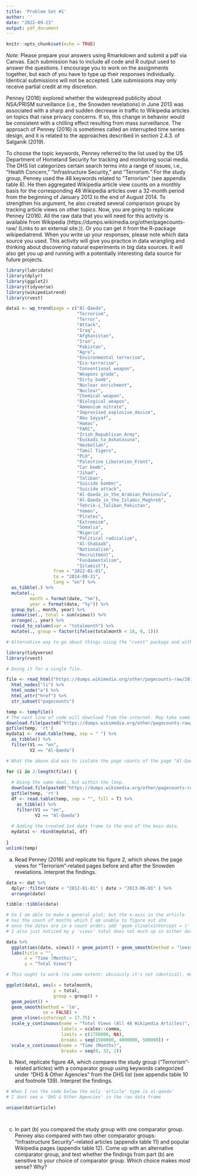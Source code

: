 ```yaml
---
title: 'Problem Set #1'
author: ''
date: "2022-09-23"
output: pdf_document
---
```


```r
knitr::opts_chunk$set(echo = TRUE)
```

*Note:* Please prepare your answers using Rmarkdown and submit a pdf via Canvas. Each submission has to include all code and R output used to answer the questions. I encourage you to work on the assignments together, but each of you have to type up their responses individually. Identical submissions will not be accepted. Late submissions may only receive partial credit at my discretion.


Penney (2016) explored whether the widespread publicity about NSA/PRISM surveillance (i.e., the Snowden revelations) in June 2013 was associated with a sharp and sudden decrease in traffic to Wikipedia articles on topics that raise privacy concerns. If so, this change in behavior would be consistent with a chilling effect resulting from mass surveillance. The approach of Penney (2016) is sometimes called an interrupted time series design, and it is related to the approaches described in section 2.4.3. of Salganik (2019).

To choose the topic keywords, Penney referred to the list used by the US Department of Homeland Security for tracking and monitoring social media. The DHS list categorizes certain search terms into a range of issues, i.e., “Health Concern,” “Infrastructure Security,” and “Terrorism.” For the study group, Penney used the 48 keywords related to “Terrorism” (see appendix table 8). He then aggregated Wikipedia article view counts on a monthly basis for the corresponding 48 Wikipedia articles over a 32-month period from the beginning of January 2012 to the end of August 2014. To strengthen his argument, he also created several comparison groups by tracking article views on other topics. Now, you are going to replicate Penney (2016). All the raw data that you will need for this activity is available from Wikipedia (https://dumps.wikimedia.org/other/pagecounts-raw/ (Links to an external site.)). Or you can get it from the R-package wikipediatrend. When you write up your responses, please note which data source you used. This activity will give you practice in data wrangling and thinking about discovering natural experiments in big data sources. It will also get you up and running with a potentially interesting data source for future projects.

```r
library(lubridate)
library(dplyr)
library(ggplot2)
library(tidyverse)
library(wikipediatrend)
library(rvest)
```

```r
data1 <- wp_trend(page = c("Al-Qaeda",
                           "Terrorism",
                           "Terror",
                           "Attack",
                           "Iraq",
                           "Afghanistan",
                           "Iran",
                           "Pakistan",
                           "Agro",
                           "Environmental terrorism",
                           "Eco-terrorism",
                           "Conventional weapon",
                           "Weapons grade",
                           "Dirty bomb",
                           "Nuclear enrichment",
                           "Nuclear",
                           "Chemical weapon",
                           "Biological weapon",
                           "Ammonium nitrate",
                           "Improvised_explosive_device",
                           "Abu Sayyaf",
                           "Hamas",
                           "FARC",
                           "Irish_Republican_Army",
                           "Euskadi_ta_Askatasuna",
                           "Hezbollah",
                           "Tamil Tigers",
                           "PLO",
                           "Palestine_Liberation_Front",
                           "Car bomb",
                           "Jihad",
                           "Taliban",
                           "Suicide bomber",
                           "Suicide attack",
                           "Al-Qaeda_in_the_Arabian_Peninsula",
                           "Al-Qaeda_in_the_Islamic_Maghreb",
                           "Tehrik-i_Taliban_Pakistan",
                           "Yemen",
                           "Pirates",
                           "Extremism",
                           "Somalia",
                           "Nigeria",
                           "Political radicalism",
                           "Al-Shabaab",
                           "Nationalism",
                           "Recruitment",
                           "Fundamentalism",
                           "Islamist"),
                  from = "2012-01-01",
                  to = "2014-08-31",
                  lang = "en") %>% 
  as_tibble(.) %>%
  mutate(.,
         month = format(date, "%m"),
         year = format(date, "%y")) %>% 
  group_by(., month, year) %>% 
  summarise(., total = sum(views)) %>% 
  arrange(., year) %>% 
  rowid_to_column(var = "totalmonth") %>% 
  mutate(., group = factor(ifelse(totalmonth < 18, 0, 1)))
```
```r
# Alternative way to go about things using the "rvest" package and with a loop.

library(tidyverse)
library(rvest)

# Doing it for a single file.

file <- read_html("https://dumps.wikimedia.org/other/pagecounts-raw/2012/2012-01/") %>%
  html_nodes("li") %>%
  html_node("a") %>% 
  html_attr("href") %>% 
  str_subset("pagecounts")

temp <- tempfile()
# The next line of code will download from the internet. May take some time depending on your download speed.
download.file(paste0("https://dumps.wikimedia.org/other/pagecounts-raw/2012/2012-01/", file[1]), temp)
gzfile(temp, 'rt')
mydata1 <- read.table(temp, sep = " ") %>% 
  as_tibble() %>% 
  filter(V1 == "en",
         V2 == "Al-Qaeda")

# What the above did was to isolate the page counts of the page "Al-Qaeda" in the English language. If you check (run "length(file)" to do so), there are 744 files in the database we looked at. The previous did the process only with one. Therefore, the question becomes a question of doing it for the remaining 743 files without us having to manually put them all together.

for (i in 2:length(file)) {
  
  # Doing the same deal, but within the loop.
  download.file(paste0("https://dumps.wikimedia.org/other/pagecounts-raw/2012/2012-01/", file[i]), temp)
  gzfile(temp, 'rt')
  df <- read.table(temp, sep = "", fill = T) %>% 
    as_tibble() %>% 
    filter(V1 == "en",
           V2 == "Al-Qaeda")
  
  # Adding the created 1x4 data frame to the end of the main data.
  mydata1 <- rbind(mydata1, df)
  
}
unlink(temp)
```

a) Read Penney (2016) and replicate his figure 2, which shows the page views for “Terrorism”-related pages before and after the Snowden revelations. Interpret the findings.

```r

data <- dat %>% 
  dplyr::filter(date < "2012-01-01" | date > "2013-06-01" ) %>% 
  arrange(date)

tibble::tibble(data)

# So I am able to make a general plot; but the x-axis in the article 
# has the count of months which I am unable to figure out atm
# once the dates are in a count order; add 'geom_vline(xintercept = )' 
# I also just noticed my y 'views' total does not much up in either data frame

data %>% 
  ggplot(aes(date, views)) + geom_point() + geom_smooth(method = "loess") + 
  labs(title = "", 
       x = "Time (Months)", 
       y = "Total Views")

# This ought to work (to some extent; obviously it's not identical). However, the total view numbers—as before—do not match up with what Penney (2016) came up with.

ggplot(data1, aes(x = totalmonth,
                  y = total,
                  group = group)) +
  geom_point() +
  geom_smooth(method = 'lm',
              se = FALSE) +
  geom_vline(xintercept = 17.75) +
  scale_y_continuous(name = "Total Views (All 48 Wikipedia Articles)",
                     labels = scales::comma,
                     limits = c(1750000, NA),
                     breaks = seq(1500000, 4000000, 500000)) +
  scale_x_continuous(name = "Time (Months)",
                     breaks = seq(0, 32, 2))

```


b) Next, replicate figure 4A, which compares the study group (“Terrorism”- related articles) with a comparator group using keywords categorized under “DHS & Other Agencies” from the DHS list (see appendix table 10 and footnote 139). Interpret the findings.

```r
# When I run the code below the only 'article' type is al-qaeda' 
# I dont see a 'DHS & Other Agencies' in the raw data frame 

unique(dat$article)




```


c) In part (b) you compared the study group with one comparator group. Penney also compared with two other comparator groups: “Infrastructure Security”–related articles (appendix table 11) and popular Wikipedia pages (appendix table 12). Come up with an alternative comparator group, and test whether the findings from part (b) are sensitive to your choice of comparator group. Which choice makes most sense? Why?

